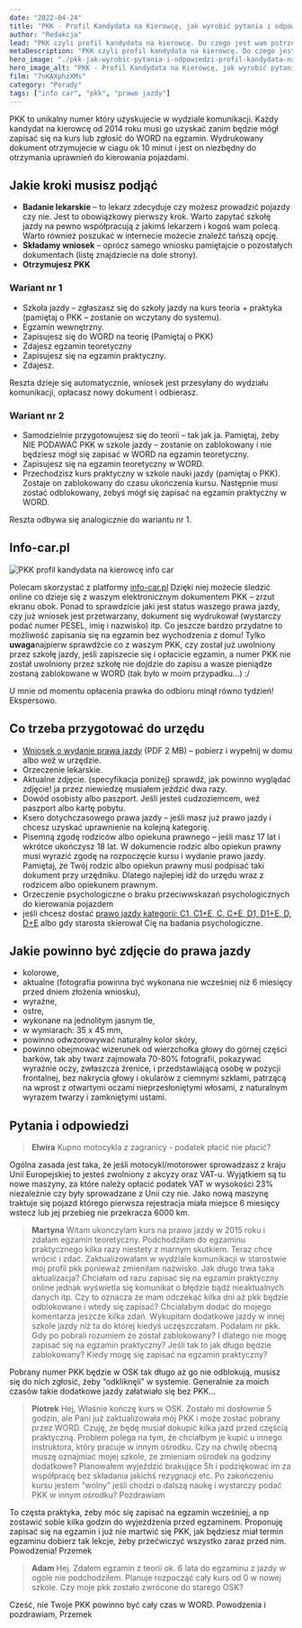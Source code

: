 ```yaml
---
date: "2022-04-24"
title: "PKK - Profil Kandydata na Kierowcę, jak wyrobić pytania i odpowiedzi"
author: "Redakcja"
lead: "PKK czyli profil kandydata na kierowcę. Do czego jest wam potrzebny i jak go zdobyć? Jak wygląda proces ubiegania się o prawo jazdy. Może masz już uprawnienia na kategorię B od lat i postanowiłeś zdobyć kolejne, z tego artykułu dowiesz się jak to się robi po nowemu."
metaDescription: "PKK czyli profil kandydata na kierowcę. Do czego jest wam potrzebny i jak go zdobyć? Jak wygląda proces ubiegania się o prawo jazdy."
hero_image: "./pkk-jak-wyrobic-pytania-i-odpowiedzi-profil-kandydata-na-kierowce.jpg"
hero_image_alt: "PKK - Profil Kandydata na Kierowcę, jak wyrobić pytania i odpowiedzi"
film: "7nKAXphzXMs"
category: "Porady"
tags: ["info car", "pkk", "prawo jazdy"]
---
```


PKK to unikalny numer który uzyskujecie w wydziale komunikacji. Każdy kandydat na kierowcę od 2014 roku musi go uzyskać zanim będzie mógł zapisać się na kurs lub zgłosić do WORD na egzamin. Wydrukowany dokument otrzymujecie w ciagu ok 10 minut i jest on niezbędny do otrzymania uprawnień do kierowania pojazdami.
<h2>Jakie kroki musisz podjąć</h2>
<ul>
 	<li><strong>Badanie lekarskie</strong> – to lekarz zdecyduje czy możesz prowadzić pojazdy czy nie. Jest to obowiązkowy pierwszy krok. Warto zapytać szkołę jazdy na pewno współpracują z jakimś lekarzem i kogoś wam polecą. Warto również poszukać w internecie możecie znaleźć tańszą opcję.</li>
 	<li><strong>Składamy wniosek</strong> – oprócz samego wniosku pamiętajcie o pozostałych dokumentach (listę znajdziecie na dole strony).</li>
 	<li><strong>Otrzymujesz PKK</strong></li>
</ul>
<h3>Wariant nr 1</h3>

- Szkoła jazdy – zgłaszasz się do szkoły jazdy na kurs teoria + praktyka (pamiętaj o PKK – zostanie on wczytany do systemu).
- Egzamin wewnętrzny.
- Zapisujesz się do WORD na teorię (Pamiętaj o PKK)
- Zdajesz egzamin teoretyczny
- Zapisujesz się na egzamin praktyczny.
- Zdajesz.

Reszta dzieje się automatycznie, wniosek jest przesyłany do wydziału komunikacji, opłacasz nowy dokument i odbierasz.
<h3>Wariant nr 2</h3>
<ul>
 	<li>Samodzielnie przygotowujesz się do teorii – tak jak ja. Pamiętaj, żeby NIE PODAWAĆ PKK w szkole jazdy – zostanie on zablokowany i nie będziesz mógł się zapisać w WORD na egzamin teoretyczny.</li>
 	<li>Zapisujesz się na egzamin teoretyczny w WORD.</li>
 	<li>Przechodzisz kurs praktyczny w szkole nauki jazdy (pamiętaj o PKK). Zostaje on zablokowany do czasu ukończenia kursu. Następnie musi zostać odblokowany, żebyś mógł się zapisać na egzamin praktyczny w WORD.</li>
</ul>

Reszta odbywa się analogicznie do wariantu nr 1.

<h2>Info-car.pl</h2>

![PKK profil kandydata na kierowcę info car](./pkk-profil-kandydata-na-kierowce-info-car.jpg)

Polecam skorzystać z platformy [info-car.pl](http://info-car.pl/) Dzięki niej możecie śledzić online co dzieje się z waszym elektronicznym dokumentem PKK – zrzut ekranu obok. Ponad to sprawdzicie jaki jest status waszego prawa jazdy, czy już wniosek jest przetwarzany, dokument się wydrukował (wystarczy podać numer PESEL, imię i nazwisko) itp. Co jeszcze bardzo przydatne to możliwość zapisania się na egzamin bez wychodzenia z domu! Tylko <strong>uwaga</strong>najpierw sprawdźcie co z waszym PKK, czy został już uwolniony przez szkołę jazdy, jeśli zapiszecie się i opłacicie egzamin, a numer PKK nie został uwolniony przez szkołę nie dojdzie do zapisu a wasze pieniądze zostaną zablokowane w WORD (tak było w moim przypadku…) :/

U mnie od momentu opłacenia prawka do odbioru minął równo tydzień! Ekspersowo.

<h2>Co trzeba przygotować do urzędu</h2>

- [Wniosek o wydanie prawa jazdy](https://obywatel.gov.pl/documents/10181/0/Wniosek+o+wydanie+prawa+jazdy2016/12d9720a-9600-43c1-a49c-f54728684dcc) (PDF 2 MB) – pobierz i wypełnij w domu albo weź w urzędzie.
- Orzeczenie lekarskie.
- Aktualne zdjęcie. (specyfikacja poniżej) sprawdź, jak powinno wyglądać zdjęcie! ja przez niewiedzę musiałem jeździć dwa razy.
- Dowód osobisty albo paszport. Jeśli jesteś cudzoziemcem, weź paszport albo kartę pobytu.
- Ksero dotychczasowego prawa jazdy – jeśli masz już prawo jazdy i chcesz uzyskać uprawnienie na kolejną kategorię.
- Pisemną zgodę rodziców albo opiekuna prawnego – jeśli masz 17 lat i wkrótce ukończysz 18 lat. W dokumencie rodzic albo opiekun prawny musi wyrazić zgodę na rozpoczęcie kursu i wydanie prawo jazdy. Pamiętaj, że Twój rodzic albo opiekun prawny musi podpisać taki dokument przy urzędniku. Dlatego najlepiej idź do urzędu wraz z rodzicem albo opiekunem prawnym.
- Orzeczenie psychologiczne o braku przeciwwskazań psychologicznych do kierowania pojazdem 
- jeśli chcesz dostać [prawo jazdy kategorii: C1, C1+E, C, C+E, D1, D1+E, D, D+E](https://www.gov.pl/web/gov/kategorie-prawa-jazdy) albo gdy starosta skierował Cię na badania psychologiczne.

<h2>Jakie powinno być zdjęcie do prawa jazdy</h2>
<ul>
 	<li>kolorowe,</li>
 	<li>aktualne (fotografia powinna być wykonana nie wcześniej niż 6 miesięcy przed dniem złożenia wniosku),</li>
 	<li>wyraźne,</li>
 	<li>ostre,</li>
 	<li>wykonane na jednolitym jasnym tle,</li>
 	<li>w wymiarach: 35 x 45 mm,</li>
 	<li>powinno odwzorowywać naturalny kolor skóry,</li>
 	<li>powinno obejmować wizerunek od wierzchołka głowy do górnej części barków, tak aby twarz zajmowała 70-80% fotografii, pokazywać wyraźnie oczy, zwłaszcza źrenice, i przedstawiającą osobę w pozycji frontalnej, bez nakrycia głowy i okularów z ciemnymi szkłami, patrzącą na wprost z otwartymi oczami nieprzesłoniętymi włosami, z naturalnym wyrazem twarzy i zamkniętymi ustami.</li>
</ul>

## Pytania i odpowiedzi
>**Elwira**
>Kupno motocykla z zagranicy - podatek płacić nie płacić?

Ogólna zasada jest taka, że jeśli motocykl/motorower sprowadzasz z kraju Unii Europejskiej to jesteś zwolniony z akcyzy oraz VAT-u. Wyjątkiem są tu nowe maszyny, za które należy opłacić podatek VAT w wysokości 23% niezależnie czy były sprowadzane z Unii czy nie. Jako nową maszynę traktuje się pojazd którego pierwsza rejestracja miała miejsce 6 miesięcy wstecz lub jej przebieg nie przekracza 6000 km.

>**Martyna** 
Witam ukonczylam kurs na prawo jazdy w 2015 roku i zdałam egzamin teoretyczny. Podchodziłam do egzaminu praktycznego kilka razy niestety z marnym skutkiem. Teraz chce wrócić i zdać. Zaktualizowałam w wydziale komunikacji w starostwie mój profil pkk ponieważ zmieniłam nazwisko. Jak długo trwa taka aktualizacja? Chciałam od razu zapisać się na egzamin praktyczny online jednak wyświetla się komunikat o błędzie bądź nieaktualnych danych itp. Czy to oznacza że mam odczekać kilka dni aż pkk będzie odblokowane i wtedy się zapisać?
Chciałabym dodać do mojego komentarza jeszcze kilka zdań. Wykupiłam dodatkowe jazdy w innej szkole jazdy niż ta do której kiedyś uczęszczałam. Podałam nr pkk. Gdy po pobrali rozumiem że został zablokowany? I dlatego nie mogę zapisać się na egzamin praktyczny? Jeśli tak to jak długo będzie zablokowany? Kiedy mogę się zapisać na egzamin praktyczny?

Pobrany numer PKK będzie w OSK tak długo aż go nie odblokują, musisz się do nich zgłosić, żeby “odkliknęli” w systemie.
Generalnie za moich czasów takie dodatkowe jazdy załatwiało się bez PKK…

>**Piotrek**
Hej,
Właśnie kończę kurs w OSK. Zostało mi dosłownie 5 godzin, ale Pani już zaktualizowała mój PKK i może zostać pobrany przez WORD. Czuję, że będę musiał dokupić kilka jazd przed częścią praktyczną. Problem polega na tym, że chciałbym je kupić u innego instruktora, który pracuje w innym ośrodku. Czy na chwilę obecną muszę oznajmiać mojej szkole, że zmieniam ośrodek na godziny dodatkowe? Planowałem wyjeździć brakujące 5h i podziękować im za współpracę bez składania jakichś rezygnacji etc. Po zakończeniu kursu jestem “wolny” jeśli chodzi o dalszą naukę i wystarczy podać PKK w innym ośrodku?
Pozdrawiam

To częsta praktyka, żeby móc się zapisać na egzamin wcześniej, a np zostawić sobie kilka godzin do wyjeżdżenia przed egzaminem.
Proponuję zapisać się na egzamin i już nie martwić się PKK, jak będziesz miał termin egzaminu dobierz tak lekcje, żeby przećwiczyć wszystko zaraz przed nim.
Powodzenia!
Przemek

> **Adam**
Hej. Zdałem egzamin z teorii ok. 6 lata do egzaminu z jazdy w ogole nie podchodziłem. Planuje rozpocząć cały kurs od 0 w nowej szkole. Czy moje pkk zostało zwrócone do starego OSK?

Cześć,
nie Twoje PKK powinno być cały czas w WORD.
Powodzenia i pozdrawiam,
Przemek